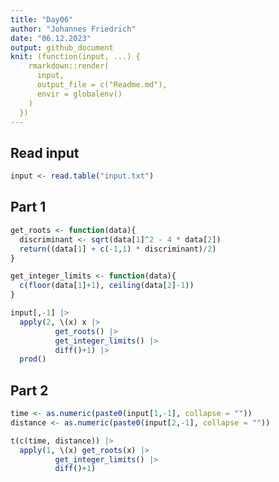 ```yaml
---
title: "Day06"
author: "Johannes Friedrich"
date: "06.12.2023"
output: github_document
knit: (function(input, ...) {
    rmarkdown::render(
      input,
      output_file = c("Readme.md"),
      envir = globalenv()
    )
  })
---
```


## Read input

```r
input <- read.table("input.txt")
```

## Part 1

```r
get_roots <- function(data){
  discriminant <- sqrt(data[1]^2 - 4 * data[2])
  return((data[1] + c(-1,1) * discriminant)/2)
}

get_integer_limits <- function(data){
  c(floor(data[1]+1), ceiling(data[2]-1))
}

input[,-1] |> 
  apply(2, \(x) x |> 
          get_roots() |> 
          get_integer_limits() |> 
          diff()+1) |> 
  prod()
```

## Part 2

```r
time <- as.numeric(paste0(input[1,-1], collapse = "")) 
distance <- as.numeric(paste0(input[2,-1], collapse = ""))

t(c(time, distance)) |> 
  apply(1, \(x) get_roots(x) |> 
          get_integer_limits() |> 
          diff()+1)
```

